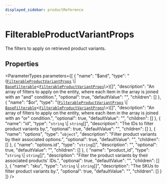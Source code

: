 ```yaml
---
displayed_sidebar: productReference
---
```



# FilterableProductVariantProps

The filters to apply on retrieved product variants.

## Properties

<ParameterTypes parameters={[
  {
    "name": "$and",
    "type": "([`FilterableProductVariantProps`](FilterableProductVariantProps.mdx) \\| [`BaseFilterable`](BaseFilterable.mdx)<[`FilterableProductVariantProps`](FilterableProductVariantProps.mdx)\\>)[]",
    "description": "An array of filters to apply on the entity, where each item in the array is joined with an \"and\" condition.",
    "optional": true,
    "defaultValue": "",
    "children": []
  },
  {
    "name": "$or",
    "type": "([`FilterableProductVariantProps`](FilterableProductVariantProps.mdx) \\| [`BaseFilterable`](BaseFilterable.mdx)<[`FilterableProductVariantProps`](FilterableProductVariantProps.mdx)\\>)[]",
    "description": "An array of filters to apply on the entity, where each item in the array is joined with an \"or\" condition.",
    "optional": true,
    "defaultValue": "",
    "children": []
  },
  {
    "name": "id",
    "type": "`string` \\| `string`[]",
    "description": "The IDs to filter product variants by.",
    "optional": true,
    "defaultValue": "",
    "children": []
  },
  {
    "name": "options",
    "type": "`object`",
    "description": "Filter product variants by their associated options.",
    "optional": true,
    "defaultValue": "",
    "children": []
  },
  {
    "name": "options.id",
    "type": "`string`[]",
    "description": "",
    "optional": true,
    "defaultValue": "",
    "children": []
  },
  {
    "name": "product_id",
    "type": "`string` \\| `string`[]",
    "description": "Filter the product variants by their associated products' IDs.",
    "optional": true,
    "defaultValue": "",
    "children": []
  },
  {
    "name": "sku",
    "type": "`string` \\| `string`[]",
    "description": "The SKUs to filter product variants by.",
    "optional": true,
    "defaultValue": "",
    "children": []
  }
]} />

